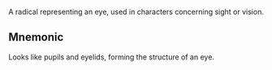 A radical representing an eye, used in characters concerning sight or vision.

## Mnemonic

Looks like pupils and eyelids, forming the structure of an eye.
